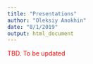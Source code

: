 ```yaml
---
title: "Presentations"
author: "Oleksiy Anokhin"
date: "8/1/2019"
output: html_document
---
```


<span style="color:red">TBD. To be updated</span>





